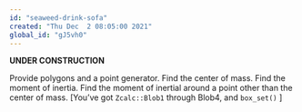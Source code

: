 ```yaml
---
id: "seaweed-drink-sofa"
created: "Thu Dec  2 08:05:00 2021"
global_id: "gJ5vh0"
---
```


**UNDER CONSTRUCTION**

Provide polygons and a point generator. Find the center of mass. Find the moment of inertia. Find the moment of inertial around a point other than the center of mass. [You've got `Zcalc::Blob1` through Blob4, and `box_set()` ]
